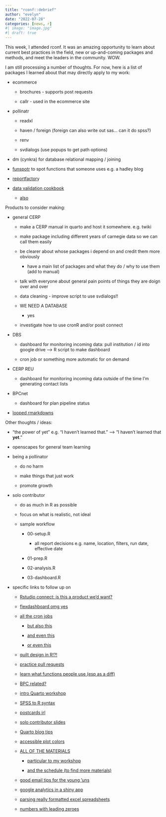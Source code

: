 ```yaml
---
title: "rconf::debrief"
author: "evelyn"
date: "2022-07-28"
categories: [news, r]
#| image: "image.jpg"
#| draft: true
---
```


This week, I attended rconf. It was an amazing opportunity to learn about current best practices in the field, new or up-and-coming packages and methods, and meet the leaders in the community. WOW.

I am still processing a number of thoughts. For now, here is a list of packages I learned about that may directly apply to my work:

-   ecommerce

    -   brochures - supports post requests

    -   callr - used in the ecommerce site

-   pollinatr

    -   readxl

    -   haven / foreign (foreign can also write out sas... can it do spss?)

    -   renv

    -   svdialogs (use popups to get path options)

-   dm (cynkra) for database relational mapping / joining

-   [funspotr](https://github.com/brshallo/funspotr-rstudioconf2022) to spot functions that someone uses e.g. a hadley blog

-   [reportfactor](https://epirhandbook.com/en/reports-with-r-markdown.html#options-3-reportfactory-package)y

-   [data validation cookbook](https://cran.r-project.org/web/packages/validate/vignettes/cookbook.html#1_Introduction_to_validate)

    -   [also](http://data-cleaning.github.io/validate/)

Products to consider making:

-   general CERP

    -   make a CERP manual in quarto and host it somewhere. e.g. twiki

    -   make package including different years of carnegie data so we can call them easily

    -   be clearer about whose packages i depend on and credit them more obviously

        -   have a main list of packages and what they do / why to use them (add to manual)

    -   talk with everyone about general pain points of things they are doign over and over

    -   data cleaning - improve script to use svdialogs!!

    -   WE NEED A DATABASE

        -   yes

    -   investigate how to use cronR and/or posit connect

-   DBS

    -   dashboard for monitoring incoming data: pull institution / id into google drive --\> R script to make dashboard

    -   cron job or something more automatic for on demand

-   CERP REU

    -   dashboard for monitoring incoming data outside of the time I'm generating contact lists

-   BPCnet

    -   dashboard for plan pipeline status

-   [looped rmarkdowns](https://epirhandbook.com/en/iteration-loops-and-lists.html)

Other thoughts / ideas:

-   "the power of yet" e.g. "I haven't learned that." ---\> "I haven't learned that **yet**."

-   openscapes for general team learning

-   being a pollinator

    -   do no harm

    -   make things that just work

    -   promote growth

-   solo contributor

    -   do as much in R as possible

    -   focus on what is realistic, not ideal

    -   sample workflow

        -   00-setup.R

            -   all report decisions e.g. name, location, filters, run date, effective date

        -   01-prep.R

        -   02-analysis.R

        -   03-dashboard.R

-   specific links to follow up on

    -   [Rstudio connect: is this a product we'd want?](https://www.rstudio.com/products/connect/)

    -   [flexdashboard omg yes](https://github.com/rstudio/flexdashboard/blob/main/inst/examples/crandash/crandash.Rmd)

    -   [all the cron jobs](https://github.com/bnosac/cronR)

        -   [but also this](https://www.youtube.com/watch?v=w2Ka5u5jlJU)

        -   [and even this](https://stackoverflow.com/questions/39419391/running-r-script-daily-using-crontab-in-osx)

        -   [or even this](https://cran.r-project.org/web/packages/taskscheduleR/vignettes/taskscheduleR.html)

    -   [quilt design in R!?!](https://github.com/awalsh17/quiltR)

    -   [practice pull requests](https://github.com/forwards/first-contributions)

    -   [learn what functions people use (esp as a diff)](https://github.com/brshallo/funspotr-rstudioconf2022)

    -   [BPC related?](https://www.datatrail.org/resources/courses)

    -   [intro Quarto workshop](https://rstudio-conf-2022.github.io/get-started-quarto/)

    -   [SPSS to R syntax](https://www.r-bloggers.com/2013/11/spss-to-r-an-r-package-to-convert-spss-syntax/)

    -   [postcards irl](https://github.com/jnolis/ggirl)

    -   [solo contributor slides](https://meghan.rbind.io/talk/rstudioconf/)

    -   [Quarto blog tips](https://beamilz.com/posts/2022-06-05-creating-a-blog-with-quarto/en/#edit-more-content-about-this-topic)

    -   [accessible plot colors](https://github.com/Nowosad/colorblindcheck)

    -   [ALL OF THE MATERIALS](https://github.com/rstudio-conf-2022)

        -   [particular to my workshop](https://github.com/rmd-to-quarto)

        -   [and the schedule (to find more materials)](https://rstudioconf2022.sched.com/?iframe=no)

    -   [good email tips for the young 'uns](https://medium.com/@lportwoodstacer/how-to-email-your-professor-without-being-annoying-af-cf64ae0e4087)

    -   [google analytics in a shiny app](https://shiny.rstudio.com/articles/google-analytics.html)

    -   [parsing really formatted excel spreadsheets](https://stackoverflow.com/questions/54347764/how-to-read-cell-formatting-indentation-information-from-excel-into-r)

    -   [numbers with leading zeroes](https://stackoverflow.com/questions/40658189/create-sequence-of-numbers-with-leading-zeroes)
